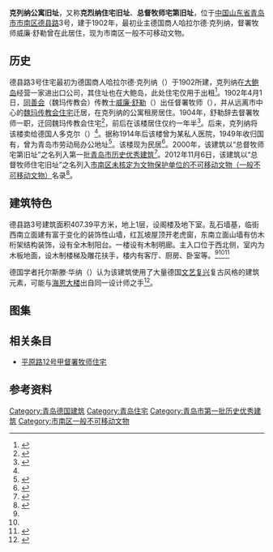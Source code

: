 {{Infobox building
| building_name       = 克列纳公寓
| image               = 青岛克列纳住宅旧址 2014-01-23.jpg
| image_size          = 
| caption             = <small>克列纳公寓旧址，2014年1月</small>
| alternate_names     = 
| architectural_style = 
| location            = [[青岛市|青岛市]][[市南区|市南区]]
| address             = [[德县路|德县路]]3号
| current_tenants     = 
| start_date          = 1902年
| completion_date     = 
| renovation_date     = 
| demolition_date     = 
| destruction_date    = 
| cost                = 
| height              = 
| floor_count         = 
| floor_area          = 
| owner               = 
| architect           = 
| architecture_firm   = 
| developer           = 
| engineer            = 
}}
{{coord|36|3|55.6|N|120|19|6.4|E|type:landmark|display=title}}

'''克列纳公寓旧址'''，又称'''克烈纳住宅旧址'''、'''总督牧师宅第旧址'''，位于[[中国|中国]][[山东省|山东省]][[青岛市|青岛市]][[市南区|市南区]][[德县路|德县路]]3号，建于1902年，最初业主德国商人哈拉尔德·克列纳，督署牧师威廉·舒勒曾在此居住，现为市南区一般不可移动文物。

==历史==
德县路3号住宅最初为德国商人哈拉尔德·克列纳（{{lang-de|Harald Kliene}}）于1902所建，克列纳在[[大鲍岛|大鲍岛]]经营一家进出口公司，其住址也在大鲍岛，此处住宅仅用于出租<ref Name=qing>{{cite book|author=袁宾久|title=《青岛德式建筑》|year=2009|publisher=中国建筑工业出版社|location=北京|isbn=978-7-112-10905-0}}</ref>。1902年4月1日，[[同善会|同善会]]（魏玛传教会）传教士[[威廉·舒勒|威廉·舒勒]]（{{lang|de|Wilhelm Schüler}}）出任督署牧师（{{lang|de|Gouvernementspfarrer}}），并从远离市中心的[[魏玛传教会住宅|魏玛传教会住宅]]迁居，在克列纳的公寓租房居住。1904年，舒勒辞去督署牧师一职，迁回魏玛传教会住宅<ref>{{cite web|url=https://tsingtau.org/schueler-lictheol-wilhelm/|title=Schüler, Lic.theol. Wilhelm (1869 – 1935), Missionar|date=2007-07-20|author=[[马维立|Wilhelm Matzat]]|website=tsingtau.org}}</ref>，前后在该楼居住仅约一年半<ref>{{cite web|url=http://epaper.qingdaonews.com/html/qdzb/20170312/qdzb1074484.html|title=路德维希·温特与督署牧师住宅|date=2017-03-12|author=王栋|newspaper=青岛早报|access-date=2021-02-09|archive-date=2021-02-13|archive-url=https://web.archive.org/web/20210213004742/http://epaper.qingdaonews.com/html/qdzb/20170312/qdzb1074484.html|dead-url=no}}</ref>。后来，克列纳将该楼卖给德国人多克尔（{{lang|de|J. Döcker}}）<ref Name=qing/>。据称1914年后该楼曾为某私人医院，1949年收归国有，曾为青岛市劳动局办公地址<ref Name=you>{{cite book|editor1=青岛市史志办公室|editor2=青岛市建设委员会|title=《青岛优秀建筑志》|year=2006|publisher=[[青岛出版社|青岛出版社]]|location=青岛|isbn=9787543625044}}</ref>。该楼现为民居<ref Name=dao>{{cite book|author=袁宾久|title=《青岛老建筑之旅》|year=2019|publisher=中国海洋大学出版社|location=青岛|isbn=978-7-5670-2126-6}}</ref>。2000年，该建筑以“总督牧师宅第旧址”之名列入第一批[[青岛市历史优秀建筑|青岛市历史优秀建筑]]<ref>{{cite web|url=http://www.qingdao.gov.cn/n172/n3776152/n3776203/n3779237/n3779247/100020071027616743.html|title=关于公布青岛市第二批历史优秀建筑的通知|date=2006-05-20|author=青岛市规划局 青岛市文化局|publisher=青岛政务网|access-date=2018-06-20|archive-url=https://web.archive.org/web/20180707172326/http://www.qingdao.gov.cn/n172/n3776152/n3776203/n3779237/n3779247/100020071027616743.html|archive-date=2018-07-07|dead-url=yes}}</ref>。2012年11月6日，该建筑以“总督牧师住宅旧址”之名列入[[市南区一般不可移动文物|市南区未核定为文物保护单位的不可移动文物（一般不可移动文物）]]名录<ref>{{cite web|url=http://www.qdsn.gov.cn/n16/n1175/n9964611/n9964815/n9964817/n9965830/190703094438230704.html|title=市南区未核定为文物保护单位的不可移动文物（一般不可移动文物）名录|date=2019-07-03|author=市南区文化和旅游局|website=青岛市市南区政务网|publisher=|accessdate=2020-03-07|archive-date=2020-07-02|archive-url=https://web.archive.org/web/20200702152435/http://www.qdsn.gov.cn/n16/n1175/n9964611/n9964815/n9964817/n9965830/190703094438230704.html|dead-url=no}}</ref>。

==建筑特色==
德县路3号建筑面积407.39平方米，地上1层，设阁楼及地下室。乱石墙基，临街西南立面建有富于变化的装饰性山墙，红瓦坡屋顶开老虎窗，东南立面山墙有仿木桁架结构装饰，设有全木制阳台。一楼设有木制明廊。主入口位于西北侧，室内为木板地面，设木制楼梯及雕花扶手，楼内有客厅、厨房、卧室等。<ref Name=qing/><ref Name=you/><ref Name=wen>{{cite book|editor1=青岛市文物局|editor2=青岛市史志办公室|title=《青岛文物志》|year=2004|publisher=中国出版社|location=北京|isbn=988-97146-6-1|ignore-isbn-error=true}}</ref>

德国学者托尔斯滕·华纳（{{lang|de|Torsten Warner}}）认为该建筑使用了大量德国[[文艺复兴|文艺复兴]]复古风格的建筑元素，可能与[[海恩大楼|海恩大楼]]出自同一设计师之手<ref Name=de>{{cite book|author=托尔斯滕·华纳|title=《德国建筑艺术在中国：建筑文化移植》|year=1994|publisher=Ernst & Sohn|location=柏林|isbn=3433024294}}</ref>。

==图集==
{{Gallery
|width=240
|height=160
|File:青岛克列纳公寓旧影.png|<small>建成之初的克列纳公寓，1902年9月</small>
|File:青岛克列纳住宅旧址 2011-02-20.jpg|<small>克列纳公寓旧址，2011年2月</small>
}}

==相关条目==
*[[平原路12号甲督署牧师住宅|平原路12号甲督署牧师住宅]]

== 参考资料 ==
{{reflist}}

{{青岛德国建筑}}
[[Category:青岛德国建筑|Category:青岛德国建筑]]
[[Category:青岛住宅|Category:青岛住宅]]
[[Category:青岛市第一批历史优秀建筑|Category:青岛市第一批历史优秀建筑]]
[[Category:市南区一般不可移动文物|Category:市南区一般不可移动文物]]
